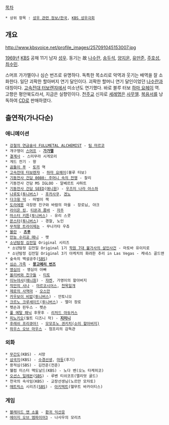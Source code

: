 [[목차]]
 * 상위 항목 : [[성우 관련 정보/한국]], [[KBS 성우극회]]

== 개요 ==
http://www.kbsvoice.net/profile_images/257091045153007.jpg

[[1969년]] [[한국방송공사|KBS]] 공채 11기 남자 [[성우]]. 동기는 故 [[나수란]], [[송두석]], [[양지운]], [[유만준]], [[주호성]], [[최수민]].

스머프 가가멜이나 심슨 번즈로 유명하다. 독특한 목소리로 악역과 웃기는 배역을 잘 소화한다. 일단 괴팍한 할아버지 연기 달인이다. 괴팍한 할머니 연기 달인이었던 [[나수란]]과 대칭이다. [[고속전대 터보렌쟈]]에서 미소년도 연기했다. 바로 블루 터보 [[하마 요헤이]] 역. 고향은 평안북도라서, 지금은 실향민이다. [[가톨릭|천주교]] 신자로 [[세례명]]은 [[사무엘]]. [[복음서]]를 낭독하여 [[CD]]로 판매하였다.

== 출연작(가나다순) ==
=== 애니메이션 ===
 * [[강철의 연금술사 FULLMETAL ALCHEMIST]] - [[팀 마르코]]
 * 개구쟁이 [[스머프]] - '''[[스머프#s-1.2|가가멜]]'''
 * [[결계사]] - 스미무라 시게모리
 * 게드 전기 - 왕
 * [[곰돌이 푸]] - [[토끼]] 역
 * [[고속전대 터보렌쟈]] - [[하마 요헤이]](블루 터보)
 * [[기동전사 건담 0080: 주머니 속의 전쟁]] - 찰리
 * 기동전사 건담 MS IGLOO - 알베르트 샤하트
 * [[기동전사 건담 SEED]]([[애니원]]) - [[우즈미 나라 아스하]]
 * [[나루토]]([[투니버스]]) - [[후카사쿠]], [[겐노]]
 * [[다크윙 덕]] - 떠벌이 잭
 * [[도라에몽]] 극장판 진구와 바람의 마을 - 장로님, 야크
 * [[라이온 킹]], [[티몬과 품바]] - [[자주]]
 * [[마스터 키튼]]([[투니버스]]) - 유리 스콧
 * [[몬스터(만화)|몬스터]]([[투니버스]]) - 경찰, 노인
 * [[무적왕 트라이제논]] - 무나가타 우츄
 * [[뮬란]] - '''[[뮬란#s-3.6|츠푸]]'''
 * [[만능 수리공 매니]] - 팻
 * [[소년탐정 김전일]] Original 시리즈
  * 소년탐정 김전일 Original 1기 [[학원 7대 불가사의 살인사건]] - 마토바 유이치로
  * 소년탐정 김전일 Original 3기 아케치의 화려한 추리 in Las Vegas - 케네스 골드맨
 * 숲속의 백설공주([[SBS]])
 * [[심슨 가족]] - '''[[번즈|몽고메리 번즈]]'''
 * [[영심이]] - 영심이 아빠
 * [[올리버와 친구들]] - [[티토]]
 * [[이누야샤]]([[애니원]]) - [[쟈켄]], 가영이의 할아버지
 * [[작안의 샤나]] - [[마르코시어스]], [[천목일개]]
 * [[제로의 사역마]] - [[오스만]]
 * [[카우보이 비밥]]([[투니버스]]) - 안토니오
 * [[크르노 크루세이드]]([[투니버스]]) - 엘더 장로
 * 펫손과 핀두스 - 펫손
 * [[풀 메탈 패닉]] 후못후 - [[리처드 마듀커스]]
 * [[피노키오(애니메이션)|피노키오]](월트 디즈니 작) - '''[[지미니 크리켓|지미니]]'''
 * [[프레시 프리큐어!|후레쉬 프리큐어!]] - [[프레시 프리큐어!/등장인물#s-4.1.3|모모조노 겐키치(소미 할아버지)]]
 * [[하우스 오브 마우스]] - 험프리의 감독관

=== 외화 ===
 * [[무간도]](KBS) - 서장
 * [[삼국(드라마)|삼국지]](KBS) - [[사마휘|수경선생]], [[마등]](후기)
 * 용적심(SBS) - 김전준(전준)
 * 웰컴 미스터 맥도날드(KBS) - 노다 벤(오노 타케히코)
 * [[오션스 일레븐]]([[SBS]]) - 루벤 티쉬코프(엘리엇 굴드)
 * 천국의 속삭임(KBS) - 교장선생님(노르만 모차토)
 * [[매트릭스]] 시리즈([[SBS]]) - [[아키텍트]](헬무트 바카이티스)

=== 게임 ===
 * [[블레이드 앤 소울]] - [[천하사절#s-4|환귀 익산운]]
 * [[에이지 오브 엠파이어3]] - 나사우의 모리츠
